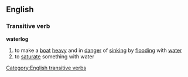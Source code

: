 ==English==
===Transitive verb===
'''waterlog'''
#to make a [[boat]] [[heavy]] and in [[danger]] of [[sinking]] by [[flooding]] with [[water]]
#to [[saturate]] something with water
[[Category:English transitive verbs]]